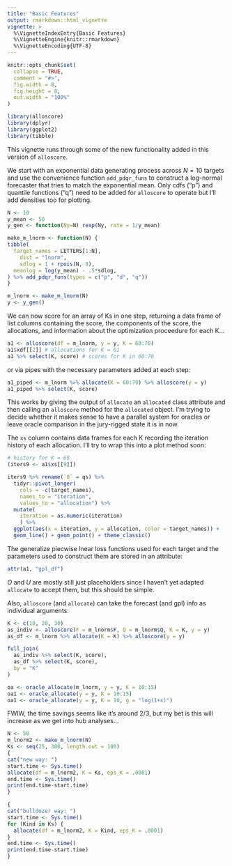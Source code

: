 ```yaml
---
title: "Basic Features"
output: rmarkdown::html_vignette
vignette: >
  %\VignetteIndexEntry{Basic Features}
  %\VignetteEngine{knitr::rmarkdown}
  %\VignetteEncoding{UTF-8}
---
```


```r
knitr::opts_chunk$set(
  collapse = TRUE,
  comment = "#>",
  fig.width = 8,
  fig.height = 8,
  out.width = "100%"
)
```

```r
library(alloscore)
library(dplyr)
library(ggplot2)
library(tibble)
```

This vignette runs through some of the new functionality added in this version of `alloscore`.

We start with an exponential data generating process across $N = 10$ targets and use the convenience function `add_pdqr_funs` to construct a log-normal forecaster that tries to match the exponential mean. Only cdfs ("p") and quantile functions ("q") need to be added for `alloscore` to operate but I'll add densities too for plotting.
```r
N <- 10
y_mean <- 50
y_gen <- function(Ny=N) rexp(Ny, rate = 1/y_mean)

make_m_lnorm <- function(N) {
tibble(
  target_names = LETTERS[1:N],
	dist = "lnorm",
	sdlog = 1 + rpois(N, 8),
  meanlog = log(y_mean) - .5*sdlog,
) %>% add_pdqr_funs(types = c("p", "d", "q"))
}

m_lnorm <- make_m_lnorm(N)
y <- y_gen()
```

We can now score for an array of Ks in one step, returning a data frame of list columns containing the score, the components of the score, the allocations, and information about the optimization proceedure for each K...
```r
a1 <- alloscore(df = m_lnorm, y = y, K = 60:70)
a1$xdf[[2]] # allocations for K = 61
a1 %>% select(K, score) # scores for K in 60:70
```
or via pipes with the necessary parameters added at each step:
```r
a1_piped <- m_lnorm %>% allocate(K = 60:70) %>% alloscore(y = y)
a1_piped %>% select(K, score)
```

This works by giving the output of `allocate` an `allocated` class attribute and then calling an `alloscore` method for the `allocated` object.  I'm trying to decide whether it makes sense to have a parallel system for oracles or leave oracle comparison in the jury-rigged state it is in now.

The `xs` column contains data frames for each K recording the iteration history of each allocation. I'll try to wrap this into a plot method soon:

```r
# history for K = 69
(iters9 <- a1$xs[[9]])
```


```r
iters9 %>% rename(`0` = qs) %>% 
  tidyr::pivot_longer(
    cols = -c(target_names), 
    names_to = "iteration", 
    values_to = "allocation") %>% 
  mutate(
    iteration = as.numeric(iteration)
    ) %>% 
  ggplot(aes(x = iteration, y = allocation, color = target_names)) + 
  geom_line() + geom_point() + theme_classic()
```

The generalize piecwise lnear loss functions used for each target and the parameters used to construct them are stored in an attribute:
```r
attr(a1, "gpl_df")
```
$O$ and $U$ are mostly still just placeholders since I haven't yet adapted `allocate` to accept them, but this should be simple.


Also, `alloscore` (and `allocate`) can take the forecast (and gpl) info as individual arguments:
```r
K <- c(10, 20, 30)
as_indiv <- alloscore(F = m_lnorm$F, Q = m_lnorm$Q, K = K, y = y)
as_df <- m_lnorm %>% allocate(K = K) %>% alloscore(y = y)

full_join(
  as_indiv %>% select(K, score), 
  as_df %>% select(K, score), 
  by = "K"
)
```


```r
oa <- oracle_allocate(m_lnorm, y = y, K = 10:15)
oa1 <- oracle_allocate(y = y, K = 10:15)
oa1 <- oracle_allocate(y = y, K = 10, g = "log(1+x)")
```

FWIW, the time savings seems like it's around 2/3, but my bet is this will increase as we get into hub analyses...
```r
N <- 50
m_lnorm2 <- make_m_lnorm(N)
Ks <- seq(25, 300, length.out = 100)
{
cat("new way: ")
start.time <- Sys.time()
allocate(df = m_lnorm2, K = Ks, eps_K = .0001)
end.time <- Sys.time()
print(end.time-start.time)
}

{
cat("bulldozer way: ")
start.time <- Sys.time()
for (Kind in Ks) {
  allocate(df = m_lnorm2, K = Kind, eps_K = .0001)
}
end.time <- Sys.time()
print(end.time-start.time)
}
```

